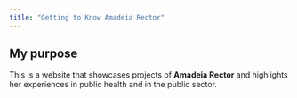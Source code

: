 ```yaml
---
title: "Getting to Know Amadeia Rector"
---
```


## My purpose

This is a website that showcases projects of **Amadeia Rector** and highlights her experiences in public health and in the public sector.
